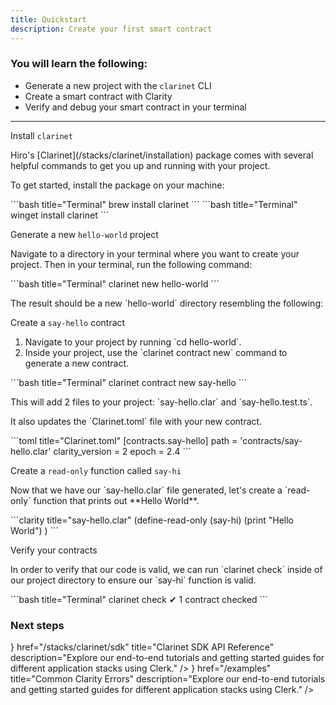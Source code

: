 ```yaml
---
title: Quickstart
description: Create your first smart contract
---
```



### You will learn the following:

- Generate a new project with the `clarinet` CLI 
- Create a smart contract with Clarity
- Verify and debug your smart contract in your terminal

---

<div className='steps space-y-10'>
  <Step>
    <div className="flex flex-col space-y-3">
      <div className="w-full">
        <p className='text-lg font-bold m-0 dark:text-primary-foreground'>Install <code className='text-lg'>clarinet</code></p>
        <div className='flex flex-col space-y-0'>
          <p>Hiro's [Clarinet](/stacks/clarinet/installation) package comes with several helpful commands to get you up and running with your project.</p>
          <p>To get started, install the package on your machine:</p>
        </div>
      </div>
      <div className="w-full">
        <Tabs items={['macOS', 'Windows']}>
          <Tab value="macOS">
          ```bash title="Terminal"
          brew install clarinet
          ```
          </Tab>
          <Tab value="Windows">
          ```bash title="Terminal"
          winget install clarinet
          ```
          </Tab>
        </Tabs>
      </div>
    </div>
  </Step>

  <Step>
    <div className="flex flex-col space-y-3">
      <div className="w-full">
        <p className='text-lg font-bold m-0 dark:text-primary-foreground'>Generate a new <code className='text-lg'>hello-world</code> project</p>
        <div className='flex flex-col space-y-0'>
          <p>Navigate to a directory in your terminal where you want to create your project. Then in your terminal, run the following command:</p>
        </div>
      </div>
      <div className="w-full">
        ```bash title="Terminal"
        clarinet new hello-world
        ```
      </div>
      <div className="w-full">
      <p>The result should be a new `hello-world` directory resembling the following:</p>
        <Files className='pointer-events-none'>
          <Folder name="contracts" />
          <Folder name="settings" defaultOpen>
            <File name="Devnet.toml" />
            <File name="Mainnet.toml" />
            <File name="Testnet.toml" />
          </Folder>
          <Folder name="tests" />
          <File name=".gitignore" />
          <File name="Clarinet.toml" />
          <File name="package.json" />
          <File name="tsconfig.json" />
          <File name="vitest.config.js" />
        </Files>
      </div>
    </div>
  </Step>

  <Step>
    <div className="flex flex-col space-y-3">
      <div className="w-full">
        <p className='text-lg font-bold m-0 dark:text-primary-foreground'>Create a <code className='text-lg'>say-hello</code> contract</p>
        <div className='flex flex-col space-y-0'>
          <ol>
            <li>Navigate to your project by running `cd hello-world`.</li>
            <li>Inside your project, use the `clarinet contract new` command to generate a new contract.</li>
          </ol>
        </div>
      </div>
      <div className="w-full">
        ```bash title="Terminal"
        clarinet contract new say-hello
        ```
      </div>
      <div className="w-full">
        <p>This will add 2 files to your project: `say-hello.clar` and `say-hello.test.ts`.</p>
        <Files className='pointer-events-none'>
          <Folder name="contracts" defaultOpen>
            <File name="say-hello.clar" className='bg-muted' />
          </Folder>
          <Folder name="settings" />
          <Folder name="tests" defaultOpen>
            <File name="say-hello.test.ts" className='bg-muted' />
          </Folder>
          <File name=".gitignore" />
          <File name="Clarinet.toml" />
          <File name="package.json" />
          <File name="tsconfig.json" />
          <File name="vitest.config.js" />
        </Files>
        <p>It also updates the `Clarinet.toml` file with your new contract.</p>
        ```toml title="Clarinet.toml"
        [contracts.say-hello]
        path = 'contracts/say-hello.clar'
        clarity_version = 2
        epoch = 2.4
        ```
      </div>
    </div>
  </Step>

  <Step>
    <div className="flex flex-col space-y-3">
      <div className="w-full">
        <p className='text-lg font-bold m-0 dark:text-primary-foreground'>Create a <code className='text-lg'>read-only</code> function called <code className='text-lg'>say-hi</code></p>
        <p>Now that we have our `say-hello.clar` file generated, let's create a `read-only` function that prints out **Hello World**.</p>
      </div>
      <div className="w-full">
        ```clarity title="say-hello.clar"
        (define-read-only (say-hi)
          (print "Hello World")
        )
        ```
      </div>
    </div>
  </Step>

  <Step>
    <div className="flex flex-col space-y-3">
      <div className="w-full">
        <p className='text-lg font-bold m-0 dark:text-primary-foreground'>Verify your contracts</p>
        <p>In order to verify that our code is valid, we can run `clarinet check` inside of our project directory to ensure our `say-hi` function is valid.</p>
      </div>
      <div className="w-full">
        ```bash title="Terminal"
        clarinet check
        ✔ 1 contract checked
        ```
      </div>
    </div>
  </Step>
</div>

### Next steps

<Cards>
  <Card
    icon={<Terminal className='text-primary' />}
    href="/stacks/clarinet/sdk"
    title="Clarinet SDK API Reference"
    description="Explore our end-to-end tutorials and getting started guides for different application stacks using Clerk."
  />
  <Card
    icon={<Code className='text-primary' />}
    href="/examples"
    title="Common Clarity Errors"
    description="Explore our end-to-end tutorials and getting started guides for different application stacks using Clerk."
  />
</Cards>